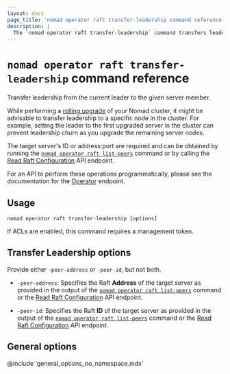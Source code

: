 ```yaml
---
layout: docs
page_title: 'nomad operator raft transfer-leadership command reference'
description: |
  The `nomad operator raft transfer-leadership` command transfers leadership to a specific Nomad server.
---
```


# `nomad operator raft transfer-leadership` command reference

Transfer leadership from the current leader to the given server member.

While performing a [rolling upgrade][] of your Nomad cluster, it might be
advisable to transfer leadership to a specific node in the cluster. For example,
setting the leader to the first upgraded server in the cluster can prevent
leadership churn as you upgrade the remaining server nodes.

The target server's ID or address:port are required and can be obtained by
running the [`nomad operator raft list-peers`][] command or by calling the
[Read Raft Configuration][] API endpoint.

For an API to perform these operations programmatically, please see the
documentation for the [Operator][] endpoint.

## Usage

```plaintext
nomad operator raft transfer-leadership [options]
```

If ACLs are enabled, this command requires a management token.

## Transfer Leadership options

<Note>

Provide either `-peer-address` or `-peer-id`, but not both.

</Note>

- `-peer-address`: Specifies the Raft **Address** of the target server as
  provided in the output of the [`nomad operator raft list-peers`][] command or
  the [Read Raft Configuration] API endpoint.

- `-peer-id`: Specifies the Raft **ID** of the target server as provided in the
  output of the [`nomad operator raft list-peers`][] command or the
  [Read Raft Configuration] API endpoint.


## General options

@include 'general_options_no_namespace.mdx'

[`nomad operator raft list-peers`]: /nomad/docs/commands/operator/raft/list-peers 'Nomad operator raft list-peers command'
[operator]: /nomad/api-docs/operator 'Nomad Operator API'
[rolling upgrade]: /nomad/docs/upgrade#upgrade-process
[Read Raft Configuration]: /nomad/api-docs/operator/raft#read-raft-configuration
